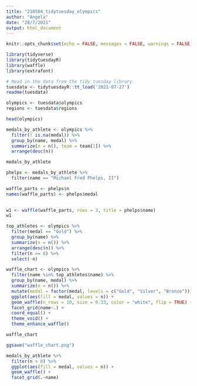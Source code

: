 ```yaml
---
title: "210504_tidytuesday_olympics"
author: "Angela"
date: "28/7/2021"
output: html_document
---
```


```r
knitr::opts_chunk$set(echo = FALSE, messages = FALSE, warnings = FALSE)
```

```r
library(tidyverse)
library(tidytuesdayR)
library(waffle)
library(extrafont)

```


```r
# Read in the data from the tidy tuesday library.
tuesdata <- tidytuesdayR::tt_load('2021-07-27')
readme(tuesdata)

olympics <- tuesdata$olympics
regions <- tuesdata$regions
```

```r
head(olympics)
```



```r
medals_by_athlete <- olympics %>%
  filter(! is.na(medal)) %>%
  group_by(name, medal) %>%
  summarize(n = n(), team = team[1]) %>%
  arrange(desc(n))

medals_by_athlete
```

```r
phelps <- medals_by_athlete %>%
  filter(name == "Michael Fred Phelps, II")

waffle_parts <- phelps$n
names(waffle_parts) <- phelps$medal
  
```

```r
w1 <- waffle(waffle_parts, rows = 3, title = phelps$name)
w1
```

```r
top_athletes <- olympics %>%
  filter(medal == "Gold") %>%
  group_by(name) %>%
  summarize(n = n()) %>%
  arrange(desc(n)) %>%
  filter(n >= 8) %>%
  select(-n)
```

```r
waffle_chart <- olympics %>%
  filter(name %in% top_athletes$name) %>%
  group_by(name, medal) %>%
  summarize(n = n()) %>%
  mutate(medal = factor(medal, levels = c("Gold", "Silver", "Bronze"))) %>%
  ggplot(aes(fill = medal, values = n)) +
  geom_waffle(n_rows = 10, size = 0.33, color = "white", flip = TRUE) +
  facet_grid(name~.) +
  coord_equal() +
  theme_void() +
  theme_enhance_waffle()

waffle_chart

ggsave("waffle_chart.png")
```


```r
medals_by_athlete %>%
  filter(n > 8) %>%
  ggplot(aes(fill = medal, values = n)) +
  geom_waffle() +
  facet_grid(.~name)
```

